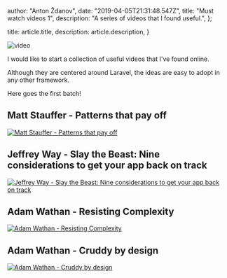 
  author: "Anton Ždanov",
  date: "2019-04-05T21:31:48.547Z",
  title: "Must watch videos 1",
  description: "A series of videos that I found useful.",
};

  title: article.title,
  description: article.description,
}


<Image src={video} alt="video" />

I would like to start a collection of useful videos that I've found online.

Although they are centered around Laravel, the ideas are easy to adopt in any other framework.

Here goes the first batch!

## Matt Stauffer - Patterns that pay off

[![Matt Stauffer - Patterns that pay off](https://img.youtube.com/vi/enTb2E4vEos/0.jpg)](https://www.youtube.com/watch?v=enTb2E4vEos)

## Jeffrey Way - Slay the Beast: Nine considerations to get your app back on track

[![Jeffrey Way - Slay the Beast: Nine considerations to get your app back on track](https://img.youtube.com/vi/Npm5LruYA7A/0.jpg)](https://www.youtube.com/watch?v=Npm5LruYA7A)

## Adam Wathan - Resisting Complexity

[![Adam Wathan - Resisting Complexity](https://img.youtube.com/vi/dfgtKb-VpRk/0.jpg)](https://www.youtube.com/watch?v=dfgtKb-VpRk)

## Adam Wathan - Cruddy by design

[![Adam Wathan - Cruddy by design](https://img.youtube.com/vi/MF0jFKvS4SI/0.jpg)](https://www.youtube.com/watch?v=MF0jFKvS4SI)
